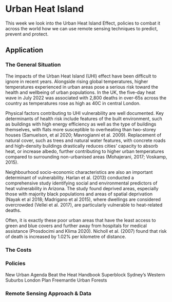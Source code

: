 # Urban Heat Island
This week we look into the Urban Heat Island Effect, policies to combat it across the world how we can use remote sensing techniques to predict, prevent and protect.

## Application
### The General Situation
The impacts of the Urban Heat Island (UHI) effect have been difficult to ignore in recent years. Alongside rising global temperatures, higher temperatures experienced in urban areas pose a serious risk toward the health and wellbeing of urban populations. In the UK, the five-day heat wave in July 2022 was associated with 2,800 deaths in over-65s across the country as temperatures rose as high as 40C in central London. 

Physical factors contributing to UHI vulnerability are well documented. Key determinants of health risk include features of the built environment, such as buildings with high energy efficiency as well as the type of buildings themselves, with flats more susceptible to overheating than two-storey houses (Samuelson, et al 2020; Mavrogianni et al. 2009). Replacement of natural cover, such as trees and natural water features, with concrete roads and high-density buildings drastically reduces cities’ capacity to absorb heat, or increase albedo, further contributing to higher urban temperatures compared to surrounding non-urbanised areas (Mohajerani, 2017; Voskamp, 2015).

Neighbourhood socio-economic characteristics are also an important determinant of vulnerability. Harlan et al. (2013) conducted a comprehensive study identifying social and environmental predictors of heat vulnerability in Arizona. The study found deprived areas, especially those with majority black populations and areas of spatial deprivation (Nayak et al 2018; Madrigano et al 2015), where dwellings are considered overcrowded (Vellei et al. 2017), are particularly vulnerable to heat-related deaths. 

Often, it is exactly these poor urban areas that have the least access to green and blue covers and further away from hospitals for medical assistance (Prosdocimi and Klima 2020). Nicholl et al. (2007) found that risk of death is increased by 1.02% per kilometre of distance. 

### The Costs

### Policies
New Urban Agenda
Beat the Heat Handbook
Superblock
Sydney's Western Suburbs
London Plan
Freemantle Urban Forests


### Remote Sensing Approach & Data




